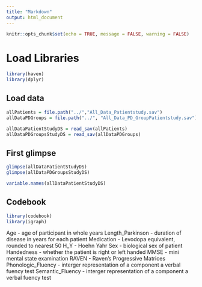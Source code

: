```yaml
---
title: "Markdown"
output: html_document
---
```


```r
knitr::opts_chunk$set(echo = TRUE, message = FALSE, warning = FALSE)
```

# Load Libraries
```r
library(haven)
library(dplyr)
```
 


## Load data
```r


allPatients = file.path("../","All_Data_Patientstudy.sav")
allDataPDGroups = file.path("../", "All_Data_PD_GroupPatientstudy.sav")

allDataPatientStudyDS = read_sav(allPatients)
allDataPDGroupsStudyDS = read_sav(allDataPDGroups)

```


## First glimpse
```r
glimpse(allDataPatientStudyDS)
glimpse(allDataPDGroupsStudyDS)
```
```r
variable.names(allDataPatientStudyDS)
```

## Codebook

```r
library(codebook)
library(igraph)

```
Age - age of participant in whole years
Length_Parkinson - duration of disease in years for each patient
Medication - Levodopa equivalent, rounded to nearest 50
H_Y - Hoehn Yahr
Sex - biological sex of patient
Handedness - whether the patient is right or left handed
MMSE - mini mental state examination
RAVEN - Raven's Progressive Matrices
Phonologic_Fluency - interger representation of a component a verbal fuency test
Semantic_Fluency - interger representation of a component a verbal fuency test
